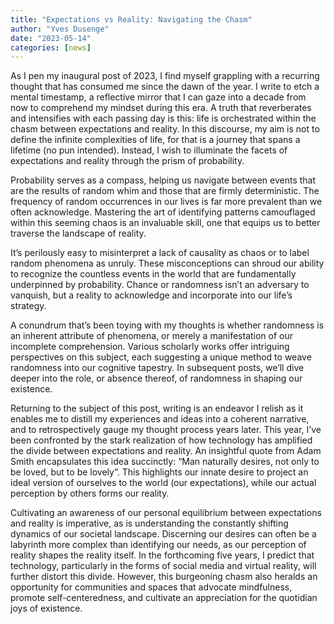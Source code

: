 ```yaml
---
title: "Expectations vs Reality: Navigating the Chasm"
author: "Yves Dusenge"
date: "2023-05-14"
categories: [news]
---
```




As I pen my inaugural post of 2023, I find myself grappling with a recurring thought that has consumed me since the dawn of the year. I write to etch a mental timestamp, a reflective mirror that I can gaze into a decade from now to comprehend my mindset during this era. A truth that reverberates and intensifies with each passing day is this: life is orchestrated within the chasm between expectations and reality. In this discourse, my aim is not to define the infinite complexities of life, for that is a journey that spans a lifetime (no pun intended). Instead, I wish to illuminate the facets of expectations and reality through the prism of probability.

Probability serves as a compass, helping us navigate between events that are the results of random whim and those that are firmly deterministic. The frequency of random occurrences in our lives is far more prevalent than we often acknowledge. Mastering the art of identifying patterns camouflaged within this seeming chaos is an invaluable skill, one that equips us to better traverse the landscape of reality.

It’s perilously easy to misinterpret a lack of causality as chaos or to label random phenomena as unruly. These misconceptions can shroud our ability to recognize the countless events in the world that are fundamentally underpinned by probability. Chance or randomness isn’t an adversary to vanquish, but a reality to acknowledge and incorporate into our life’s strategy.

A conundrum that’s been toying with my thoughts is whether randomness is an inherent attribute of phenomena, or merely a manifestation of our incomplete comprehension. Various scholarly works offer intriguing perspectives on this subject, each suggesting a unique method to weave randomness into our cognitive tapestry. In subsequent posts, we’ll dive deeper into the role, or absence thereof, of randomness in shaping our existence.

Returning to the subject of this post, writing is an endeavor I relish as it enables me to distill my experiences and ideas into a coherent narrative, and to retrospectively gauge my thought process years later. This year, I’ve been confronted by the stark realization of how technology has amplified the divide between expectations and reality. An insightful quote from Adam Smith encapsulates this idea succinctly: “Man naturally desires, not only to be loved, but to be lovely”. This highlights our innate desire to project an ideal version of ourselves to the world (our expectations), while our actual perception by others forms our reality.

Cultivating an awareness of our personal equilibrium between expectations and reality is imperative, as is understanding the constantly shifting dynamics of our societal landscape. Discerning our desires can often be a labyrinth more complex than identifying our needs, as our perception of reality shapes the reality itself. In the forthcoming five years, I predict that technology, particularly in the forms of social media and virtual reality, will further distort this divide. However, this burgeoning chasm also heralds an opportunity for communities and spaces that advocate mindfulness, promote self-centeredness, and cultivate an appreciation for the quotidian joys of existence.